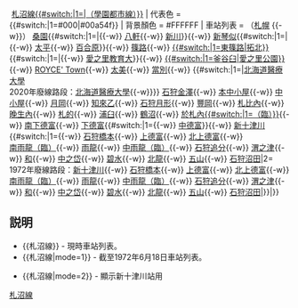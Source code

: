 {{鐵道路線
| 模板名稱 = 札沼線
| 名稱 = {{#switch:{{lc:{{{mode}}}}}|1=[[File:Japanese National Railway logo.svg|50px|日本國有鐵道|link=日本國有鐵道]]|[[File:JR logo (hokkaido).svg|25px|北海道旅客鐵道|link=北海道旅客鐵道]]}}&nbsp;[[札沼線|札沼線{{#switch:{{lc:{{{mode}}}}}|1=|（學園都市線）}}]]
| 代表色 = {{#switch:{{lc:{{{mode}}}}}|1=#000|#00a54f}}
| 背景顏色 = #FFFFFF
| 車站列表 = （[[札幌站|札幌]] {{-w}}） [[桑園站|桑園]]{{#switch:{{lc:{{{mode}}}}}|1=|{{-w}} [[八軒站|八軒]]{{-w}} [[新川站 (北海道)|新川]]}}{{-w}} [[新琴似站|新琴似]]{{#switch:{{lc:{{{mode}}}}}|1=|{{-w}} [[太平站 (日本)|太平]]{{-w}} [[百合原站|百合原]]}}{{-w}} [[篠路站|篠路]]{{-w}} [[拓北站|{{#switch:{{lc:{{{mode}}}}}|1=東篠路|拓北}}]]{{#switch:{{lc:{{{mode}}}}}|1=|{{-w}} [[愛之里教育大站|愛之里教育大]]}}{{-w}} [[愛之里公園站|{{#switch:{{lc:{{{mode}}}}}|1=釜谷臼|愛之里公園}}]]{{-w}} [[ROYCE' Town站|ROYCE' Town]]{{-w}} [[太美站|太美]]{{-w}} [[當別站|當別]]{{-w}} {{#switch:{{lc:{{{mode}}}}}|1=|[[北海道醫療大學站|北海道醫療大學]]<br />2020年廢線路段：[[北海道醫療大學站|北海道醫療大學]]{{-w}}}} [[石狩金澤站|石狩金澤]]{{-w}} [[本中小屋站|本中小屋]]{{-w}} [[中小屋站|中小屋]]{{-w}} [[月岡站 (北海道)|月岡]]{{-w}} [[知來乙站|知來乙]]{{-w}} [[石狩月形站|石狩月形]]{{-w}} [[豐岡站 (北海道)|豐岡]]{{-w}} [[札比內站|札比內]]{{-w}} [[晚生內站|晚生內]]{{-w}} [[札的站|札的]]{{-w}} [[浦臼站|浦臼]]{{-w}} [[鶴沼站|鶴沼]]{{-w}} [[於札內站|於札內{{#switch:{{lc:{{{mode}}}}}|1=（臨）}}]]{{-w}} [[南下德富站|南下德富]]{{-w}} [[下德富站|下德富]]{{#switch:{{lc:{{{mode}}}}}|1={{-w}} [[中德富站|中德富]]}}{{-w}} [[新十津川站|新十津川]]{{#switch:{{lc:{{{mode}}}}}|1={{-w}} [[石狩橋本站|石狩橋本]]{{-w}} [[上德富站|上德富]]{{-w}} [[北上德富站|北上德富]]{{-w}} [[南雨龍臨時乘降場|南雨龍（臨）]]{{-w}} [[雨龍站|雨龍]]{{-w}} [[中雨龍臨時乘降場|中雨龍（臨）]]{{-w}} [[石狩追分站|石狩追分]]{{-w}} [[渭之津站|渭之津]]{{-w}} [[和站|和]]{{-w}} [[中之岱站|中之岱]]{{-w}} [[碧水站|碧水]]{{-w}} [[北龍站|北龍]]{{-w}} [[五山站 (北海道)|五山]]{{-w}} [[石狩沼田站|石狩沼田]]|2=<br />1972年廢線路段：[[新十津川站|新十津川]]{{-w}} [[石狩橋本站|石狩橋本]]{{-w}} [[上德富站|上德富]]{{-w}} [[北上德富站|北上德富]]{{-w}} [[南雨龍臨時乘降場|南雨龍（臨）]]{{-w}} [[雨龍站|雨龍]]{{-w}} [[中雨龍臨時乘降場|中雨龍（臨）]]{{-w}} [[石狩追分站|石狩追分]]{{-w}} [[渭之津站|渭之津]]{{-w}} [[和站|和]]{{-w}} [[中之岱站|中之岱]]{{-w}} [[碧水站|碧水]]{{-w}} [[北龍站|北龍]]{{-w}} [[五山站 (北海道)|五山]]{{-w}} [[石狩沼田站|石狩沼田]]|}}|}}<noinclude>
==説明==
*<nowiki>{{札沼線}}</nowiki> - 現時車站列表。
*<nowiki>{{札沼線|mode=1}}</nowiki> - 截至1972年6月18日車站列表。
{{札沼線|mode=1}}
*<nowiki>{{札沼線|mode=2}}</nowiki> - 顯示新十津川站用
{{札沼線|mode=2}}

[[Category:北海道旅客鐵道路線模板|札沼線]]
</noinclude>
